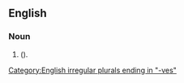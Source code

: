 {{also|paperknives}}
==English==

===Noun===
{{head|en|noun plural form|head=[[paper]]-[[knives]]}}

# {{plural of|paper-knife|lang=en|nodot=1}} ({{alternative spelling of|paperknives|lang=en|nocap=1|nodot=1}}).

[[Category:English irregular plurals ending in "-ves"]]